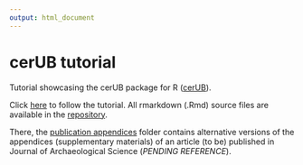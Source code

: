 ```yaml
---
output: html_document
---
```


# cerUB tutorial

Tutorial showcasing the cerUB package for R ([cerUB](https://github.com/Andros-Spica/cerUB)).

Click [here](Main_Using_cerUB.html) to follow the tutorial. All rmarkdown (.Rmd) source files  are available in the [repository](https://github.com/Andros-Spica/cerUB_tutorial).

There, the [publication appendices](https://github.com/Andros-Spica/cerUB_tutorial/publication_appendices) folder contains alternative versions of the appendices (supplementary materials) of an article (to be) published in Journal of Archaeological Science (*PENDING REFERENCE*).